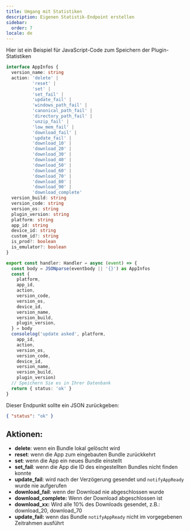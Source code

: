 ```yaml
---
title: Umgang mit Statistiken
description: Eigenen Statistik-Endpoint erstellen
sidebar:
  order: 7
locale: de
---
```


Hier ist ein Beispiel für JavaScript-Code zum Speichern der Plugin-Statistiken

```typescript
interface AppInfos {
  version_name: string
  action: 'delete' |
          'reset' |
          'set' |
          'set_fail' |
          'update_fail' |
          'windows_path_fail' |
          'canonical_path_fail' |
          'directory_path_fail' |
          'unzip_fail' |
          'low_mem_fail' |
          'download_fail' |
          'update_fail' |
          'download_10' |
          'download_20' |
          'download_30' |
          'download_40' |
          'download_50' |
          'download_60' |
          'download_70' |
          'download_80' |
          'download_90' |
          'download_complete'
  version_build: string
  version_code: string
  version_os: string
  plugin_version: string
  platform: string
  app_id: string
  device_id: string
  custom_id?: string
  is_prod?: boolean
  is_emulator?: boolean
}

export const handler: Handler = async (event) => {
  const body = JSONparse(eventbody || '{}') as AppInfos
  const {
    platform,
    app_id,
    action,
    version_code,
    version_os,
    device_id,
    version_name,
    version_build,
    plugin_version,
  } = body
  consolelog('update asked', platform,
    app_id,
    action,
    version_os,
    version_code,
    device_id,
    version_name,
    version_build,
    plugin_version)
  // Speichern Sie es in Ihrer Datenbank
  return { status: 'ok' }
}
```

Dieser Endpunkt sollte ein JSON zurückgeben:

```json
{ "status": "ok" }
```

## Aktionen:

* **delete**: wenn ein Bundle lokal gelöscht wird
* **reset**: wenn die App zum eingebauten Bundle zurückkehrt
* **set**: wenn die App ein neues Bundle einstellt
* **set\_fail**: wenn die App die ID des eingestellten Bundles nicht finden konnte
* **update\_fail**: wird nach der Verzögerung gesendet und `notifyAppReady` wurde nie aufgerufen
* **download\_fail**: wenn der Download nie abgeschlossen wurde
* **download\_complete:** Wenn der Download abgeschlossen ist
* **download\_xx:** Wird alle 10% des Downloads gesendet, z.B.: download\_20, download\_70
* **update\_fail:** wenn das Bundle `notifyAppReady` nicht im vorgegebenen Zeitrahmen ausführt